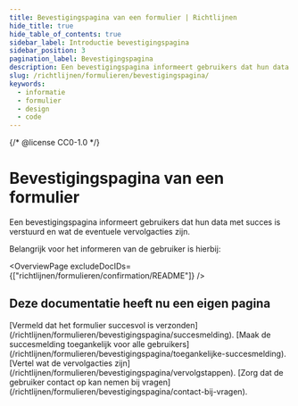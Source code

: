 ```yaml
---
title: Bevestigingspagina van een formulier | Richtlijnen
hide_title: true
hide_table_of_contents: true
sidebar_label: Introductie bevestigingspagina
sidebar_position: 3
pagination_label: Bevestigingspagina
description: Een bevestigingspagina informeert gebruikers dat hun data met succes is verstuurd en wat de eventuele vervolgacties zijn.
slug: /richtlijnen/formulieren/bevestigingspagina/
keywords:
  - informatie
  - formulier
  - design
  - code
---
```


{/* @license CC0-1.0 */}


# Bevestigingspagina van een formulier

Een bevestigingspagina informeert gebruikers dat hun data met succes is verstuurd en wat de eventuele vervolgacties zijn.

Belangrijk voor het informeren van de gebruiker is hierbij:

<OverviewPage excludeDocIDs={["richtlijnen/formulieren/confirmation/README"]} />

## Deze documentatie heeft nu een eigen pagina

<FragmentRedirect id="vermeld-dat-het-formulier-succesvol-is-verzonden">
  [Vermeld dat het formulier succesvol is verzonden](/richtlijnen/formulieren/bevestigingspagina/succesmelding).
</FragmentRedirect>
<FragmentRedirect id="maak-de-succesmelding-toegankelijk-voor-alle-gebruikers">
  [Maak de succesmelding toegankelijk voor alle
  gebruikers](/richtlijnen/formulieren/bevestigingspagina/toegankelijke-succesmelding).
</FragmentRedirect>
<FragmentRedirect id="vertel-wat-de-vervolgacties-zijn">
  [Vertel wat de vervolgacties zijn](/richtlijnen/formulieren/bevestigingspagina/vervolgstappen).
</FragmentRedirect>
<FragmentRedirect id="zorg-dat-de-gebruiker-contact-op-kan-nemen-bij-vragen">
  [Zorg dat de gebruiker contact op kan nemen bij
  vragen](/richtlijnen/formulieren/bevestigingspagina/contact-bij-vragen).
</FragmentRedirect>

<FooterInfo />
